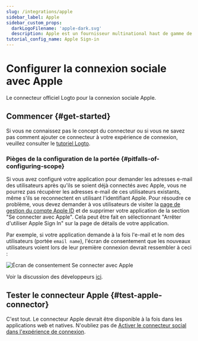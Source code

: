```yaml
---
slug: /integrations/apple
sidebar_label: Apple
sidebar_custom_props:
  darkLogoFilename: 'apple-dark.svg'
  description: Apple est un fournisseur multinational haut de gamme de matériel et de logiciels.
tutorial_config_name: Apple Sign-in
---
```




# Configurer la connexion sociale avec Apple

Le connecteur officiel Logto pour la connexion sociale Apple.

<GuideTip />

## Commencer \{#get-started}

Si vous ne connaissez pas le concept du connecteur ou si vous ne savez pas comment ajouter ce connecteur à votre expérience de connexion, veuillez consulter le [tutoriel Logto](/connectors/social-connectors).

<Integration />

### Pièges de la configuration de la portée \{#pitfalls-of-configuring-scope}

Si vous avez configuré votre application pour demander les adresses e-mail des utilisateurs après qu'ils se soient déjà connectés avec Apple, vous ne pourrez pas récupérer les adresses e-mail de ces utilisateurs existants, même s'ils se reconnectent en utilisant l'identifiant Apple. Pour résoudre ce problème, vous devez demander à vos utilisateurs de visiter la [page de gestion du compte Apple ID](https://appleid.apple.com/account/manage) et de supprimer votre application de la section "Se connecter avec Apple". Cela peut être fait en sélectionnant "Arrêter d'utiliser Apple Sign In" sur la page de détails de votre application.

Par exemple, si votre application demande à la fois l'e-mail et le nom des utilisateurs (portée `email name`), l'écran de consentement que les nouveaux utilisateurs voient lors de leur première connexion devrait ressembler à ceci :

![Écran de consentement Se connecter avec Apple](./assets/sign-in-with-apple-consent-screen.png)

Voir la discussion des développeurs [ici](https://forums.developer.apple.com/forums/thread/132223).

## Tester le connecteur Apple \{#test-apple-connector}

C'est tout. Le connecteur Apple devrait être disponible à la fois dans les applications web et natives. N'oubliez pas de [Activer le connecteur social dans l'expérience de connexion](/connectors/social-connectors/#enable-social-sign-in).
